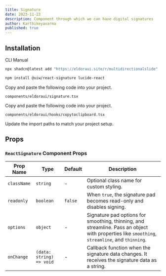 ```yaml
---
title: Signature
date: 2023-11-23
description: Component through which we can have digital signatures
author: Karthikeyavarma
published: true
---
```


<ComponentPreview name="signaturedemo" />

## Installation


<Tabs defaultValue="cli">

<TabsList>
  <TabsTrigger value="cli">CLI</TabsTrigger>
  <TabsTrigger value="manual">Manual</TabsTrigger>
</TabsList>
<TabsContent value="cli">

```bash
npx shadcn@latest add "https://eldoraui.site/r/multidirectionalslide"
```

</TabsContent>

<TabsContent value="manual">


<Steps>

<Step>

```bash
npm install @uiw/react-signature lucide-react
```

</Step>

<Step>Copy and paste the following code into your project.</Step>

`components/eldoraui/signature.tsx`

<ComponentSource name="signature" />

<Step>Copy and paste the following code into your project.</Step>

`components/eldoraui/hooks/copytoclipboard.tsx`

<ComponentSource name="copytoclipboard" />

<Step>Update the import paths to match your project setup.</Step>

</Steps>

</TabsContent>

</Tabs>


## Props

### `ReactSignature` Component Props

| Prop Name   | Type                     | Default | Description                                                                                                                                   |
| ----------- | ------------------------ | ------- | --------------------------------------------------------------------------------------------------------------------------------------------- |
| `className` | `string`                 | -       | Optional class name for custom styling.                                                                                                       |
| `readonly`  | `boolean`                | `false` | When `true`, the signature pad becomes read-only and disables signing.                                                                        |
| `options`   | `object`                 | -       | Signature pad options for smoothing, thinning, and streamline. Pass an object with properties like `smoothing`, `streamline`, and `thinning`. |
| `onChange`  | `(data: string) => void` | -       | Callback function when the signature data changes. It receives the signature data as a string.                                                |

